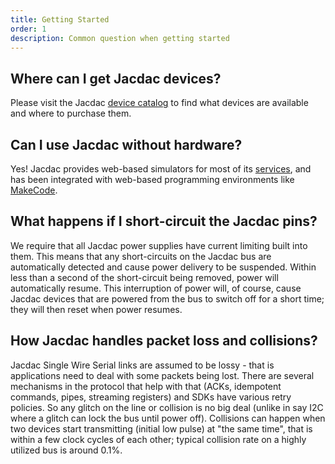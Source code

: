 ```yaml
---
title: Getting Started
order: 1
description: Common question when getting started
---
```


## Where can I get Jacdac devices?

Please visit the Jacdac [device catalog](/devices) to find what devices are available and where to purchase them.

## Can I use Jacdac without hardware?

Yes! Jacdac provides web-based simulators for most of its [services](/services),
and has been integrated with web-based programming environments like [MakeCode](/clients/makecode).

## What happens if I short-circuit the Jacdac pins?

We require that all Jacdac power supplies have current limiting built into them. This means that any short-circuits on the Jacdac bus are automatically detected and cause power delivery to be suspended. Within less than a second of the short-circuit being removed, power will automatically resume. This interruption of power will, of course, cause Jacdac devices that are powered from the bus to switch off for a short time; they will then reset when power resumes.

## How Jacdac handles packet loss and collisions?

Jacdac Single Wire Serial links are assumed to be lossy - that is applications need to deal with some packets being lost.
There are several mechanisms in the protocol that help with that (ACKs, idempotent commands, pipes, streaming registers)
and SDKs have various retry policies.
So any glitch on the line or collision is no big deal (unlike in say I2C where a glitch can lock the bus until power off).
Collisions can happen when two devices start transmitting (initial low pulse) at "the same time", that is within a few clock
cycles of each other; typical collision rate on a highly utilized bus is around 0.1%.
